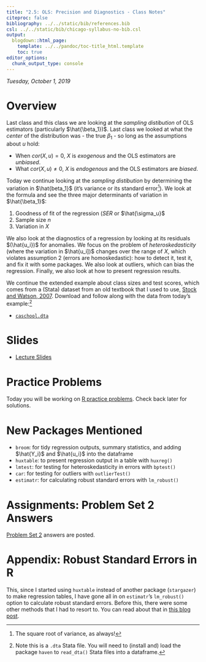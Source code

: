 ```yaml
---
title: "2.5: OLS: Precision and Diagnostics - Class Notes"
citeproc: false
bibliography: ../../static/bib/references.bib
csl: ../../static/bib/chicago-syllabus-no-bib.csl
output:
  blogdown::html_page:
    template: ../../pandoc/toc-title_html.template
    toc: true
editor_options: 
  chunk_output_type: console
---
```


*Tuesday, October 1, 2019*

# Overview

Last class and this class we are looking at the *sampling distibution* of OLS estimators (particularly $\hat{\beta_1})$. Last class we looked at what the *center* of the distribution was - the true $\beta_1$ - so long as the assumptions about $u$ hold:

- When $cor(X,u)=0$, $X$ is *exogenous* and the OLS estimators are *unbiased*.
- What $cor(X,u)\neq 0$, $X$ is *endogenous* and the OLS estimators are *biased*.

Today we continue looking at the *sampling distibution* by determining the variation in $\hat{beta_1}$ (it's variance or its standard error^[The square root of variance, as always!]). We look at the formula and see the three major determinants of variation in $\hat{\beta_1}$:

1. Goodness of fit of the regression $(SER$ or $\hat{\sigma_u}$
2. Sample size $n$
3. Variation in $X$

We also look at the diagnostics of a regression by looking at its residuals $(\hat{u_i})$ for anomalies. We focus on the problem of *heteroskedasticity* (where the variation in $\hat{u_i])$ changes over the range of $X$, which violates assumption 2 (errors are homoskedastic): how to detect it, test it, and fix it with some packages. We also look at outliers, which can bias the regression. Finally, we also look at how to present regression results. 

We continue the extended example about class sizes and test scores, which comes from a (Stata) dataset from an old textbook that I used to use, [Stock and Watson, 2007](https://www.pearson.com/us/higher-education/product/Stock-Introduction-to-Econometrics-Update-3rd-Edition/9780133486872.html?tab=resources). Download and follow along with the data from today's example:^[Note this is a `.dta` Stata file. You will need to (install and) load the package `haven` to `read_dta()` Stata files into a dataframe.]

- [<i class="fas fa-table"></i> `caschool.dta`](http://metricsf19.classes.ryansafner.com/data/caschool.dta)

# Slides

- [<i class="fas fa-external-link-square-alt"></i> Lecture Slides](/slides/11-slides.html)

# Practice Problems

Today you will be working on [R practice problems](/r/11-r-practice.html). Check back later for solutions. 

# New Packages Mentioned

- `broom`: for tidy regression outputs, summary statistics, and adding $\hat{Y_i}$ and $\hat{u_i}$ into the dataframe
- `huxtable`: to present regression output in a table with `huxreg()`
- `lmtest`: for testing for heteroskedasticity in errors with `bptest()`
- `car`: for testing for outliers with `outlierTest()`
- `estimatr`: for calculating robust standard errors with `lm_robust()`

# Assignments: Problem Set 2 Answers

[Problem Set 2](/assignment/01-problem-set.html) answers are posted.

# Appendix: Robust Standard Errors in R

This, since I started using `huxtable` instead of another package (`stargazer`) to make regression tables, I have gone all in on `estimatr`'s `lm_robust()` option to calculate robust standard errors. Before this, there were some other methods that I had to resort to. You can read about that in [this blog post](http://ryansafner.com/post/replicating-statas-robust-option-for-ols-standard-errors-in-r).
